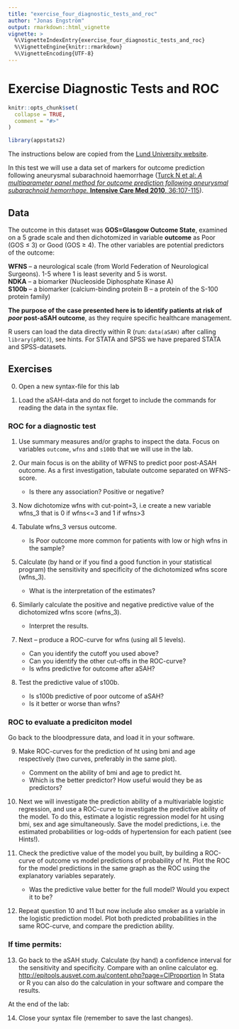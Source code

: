 ```yaml
---
title: "exercise_four_diagnostic_tests_and_roc"
author: "Jonas Engström"
output: rmarkdown::html_vignette
vignette: >
  %\VignetteIndexEntry{exercise_four_diagnostic_tests_and_roc}
  %\VignetteEngine{knitr::rmarkdown}
  %\VignetteEncoding{UTF-8}
---
```


# Exercise Diagnostic Tests and ROC

```r
knitr::opts_chunk$set(
  collapse = TRUE,
  comment = "#>"
)
```

```r
library(appstats2)
```

The instructions below are copied from the [Lund University website](https://canvas.education.lu.se/courses/34580/files/6061981?module_item_id=1441763).

In this test we will use a data set of markers for outcome prediction following aneurysmal subarachnoid haemorrhage ([Turck N et al: *A multiparameter panel method for outcome prediction following aneurysmal subarachnoid hemorrhage.* **Intensive Care Med 2010**, 36:107-115](https://doi.org/10.1007/s00134-009-1641-y)).

## Data

The outcome in this dataset was **GOS=Glasgow Outcome State**, examined on a 5 grade scale and then dichotomized in variable **outcome** as Poor (GOS ≤ 3) or Good (GOS ≥ 4). The other variables are potential predictors of the outcome:

**WFNS** -- a neurological scale (from World Federation of Neurological Surgeons). 1-5 where 1 is least severity and 5 is worst.  
**NDKA** -- a biomarker (Nucleoside Diphosphate Kinase A)  
**S100b** -- a biomarker (calcium-binding protein B – a protein of the S-100 protein family)

**The purpose of the case presented here is to identify patients at risk of *poor* post-aSAH outcome**, as they require specific healthcare management.

R users can load the data directly within R (run: `data(aSAH)` after calling `library(pROC)`), see hints. For STATA and SPSS we have prepared STATA and SPSS-datasets.

## Exercises

0. Open a new syntax-file for this lab

1. Load the aSAH-data and do not forget to include the commands for reading the data in the syntax file.

### ROC for a diagnostic test

1. Use summary measures and/or graphs to inspect the data. Focus on variables `outcome`, `wfns` and `s100b` that we will use in the lab.

2. Our main focus is on the ability of WFNS to predict poor post-ASAH outcome. As a first investigation, tabulate outcome separated on WFNS-score.
    - Is there any association? Positive or negative?

3. Now dichotomize wfns with cut-point=3, i.e create a new variable wfns_3 that is 0 if wfns<=3 and 1 if wfns>3

4. Tabulate wfns_3 versus outcome.
    - Is Poor outcome more common for patients with low or high wfns in the sample?

5. Calculate (by hand or if you find a good function in your statistical program) the sensitivity and specificity of the dichotomized wfns score (wfns_3).
    - What is the interpretation of the estimates?

6. Similarly calculate the positive and negative predictive value of the dichotomized wfns score (wfns_3).
    - Interpret the results.

7. Next – produce a ROC-curve for wfns (using all 5 levels).
    - Can you identify the cutoff you used above?
    - Can you identify the other cut-offs in the ROC-curve?
    - Is wfns predictive for outcome after aSAH?

8. Test the predictive value of s100b.
    - Is s100b predictive of poor outcome of aSAH?
    - Is it better or worse than wfns?

### ROC to evaluate a prediciton model

Go back to the bloodpressure data, and load it in your software.

9. Make ROC-curves for the prediction of ht using bmi and age respectively (two curves, preferably in the same plot).
    - Comment on the ability of bmi and age to predict ht.
    - Which is the better predictor? How useful would they be as predictors?

10. Next we will investigate the prediction ability of a multivariable logistic regression, and use a ROC-curve to investigate the predictive ability of the model. To do this, estimate a logistic regression model for ht using bmi, sex and age simultaneously. Save the model predictions, i.e. the estimated probabilities or log-odds of hypertension for each patient (see Hints!).

11. Check the predictive value of the model you built, by building a ROC-curve of outcome vs model predictions of probability of ht. Plot the ROC for the model predictions in the same graph as the ROC using the explanatory variables separately.
    - Was the predictive value better for the full model? Would you expect it to be?

12. Repeat question 10 and 11 but now include also smoker as a variable in the logistic prediction model. Plot both predicted probabilities in the same ROC-curve, and compare the prediction ability.

### If time permits:

13. Go back to the aSAH study. Calculate (by hand) a confidence interval for the sensitivity and specificity. Compare with an online calculator eg. [http://epitools.ausvet.com.au/content.php?page=CIProportion](http://epitools.ausvet.com.au/content.php?page=CIProportion) In Stata or R you can also do the calculation in your software and compare the results.

At the end of the lab:

14. Close your syntax file (remember to save the last changes).
